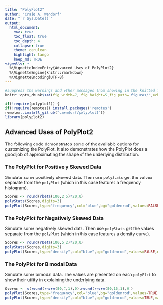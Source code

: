 ```yaml
---
title: "PolyPlot2"
author: "Craig A. Wendorf"
date: "`r Sys.Date()`"
output:
  html_document:
    toc: true
    toc_float: true
    toc_depth: 4
    collapse: true
    theme: cerulean
    highlight: tango
    keep_md: TRUE
vignette: >
  %\VignetteIndexEntry{Advanced Uses of PolyPlot2}
  %\VignetteEngine{knitr::rmarkdown}
  %\VignetteEncoding{UTF-8}
---
```


```r
#suppress the warnings and other messages from showing in the knitted file.
knitr::opts_chunk$set(fig.width=7, fig.height=5,fig.path='figures/',echo=TRUE,warning=FALSE,message=FALSE)
```

```r
if(!require(polyplot2)) {
if(!require(remotes)) install.packages('remotes')
remotes::install_github("cwendorf/polyplot2")}
library(polyplot2)
```

## Advanced Uses of PolyPlot2

The following code demonstrates some of the available options for customizing the PolyPlot. It also demonstrates how the PolyPlot does a good job of approximating the shape of the underlying distribution.

### The PolyPlot for Positively Skewed Data

Simulate some positively skewed data. Then use `polyStats` get the values separate from the `polyPlot` (which in this case features a frequency histogram).
```r
Scores <- round(rbeta(100,2,5)*20,0)
polyStats(Scores,digits=3)
polyPlot(Scores,type="frequency",col="blue",bg="goldenrod",values=FALSE,main="PolyPlot and Histogram for Positively Skewed Data")
```

### The PolyPlot for Negatively Skewed Data

Simulate some negatively skewed data. Then use `polyStats` get the values separate from the `polyPlot` (which in this case features a density curve).
```r
Scores <- round(rbeta(100,5,2)*20,0)
polyStats(Scores,digits=3)
polyPlot(Scores,type="density",col="blue",bg="goldenrod",values=FALSE,main="PolyPlot and Density for Negatively Skewed Data")
```

### The PolyPlot for Bimodal Data

Simulate some bimodal data. The values are presented on each `polyPlot` to show their utility in explaining the underlying data.
```r
Scores <- c(round(rnorm(50,7,1),0),round(rnorm(50,13,1),0))
polyPlot(Scores,type="frequency",col="blue",bg="goldenrod",values=TRUE,main="PolyPlot and Histogram for Bimodal Data")
polyPlot(Scores,type="density",col="blue",bg="goldenrod",values=TRUE,main="PolyPlot and Density for Bimodal Data")
```
